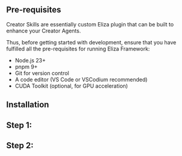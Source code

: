 
## Pre-requisites

Creator Skills are essentially custom Eliza plugin that can be built to enhance your Creator Agents.

Thus, before getting started with development, ensure that you have fulfilled all the pre-requisites for running Eliza Framework:

- Node.js 23+
- pnpm 9+
- Git for version control
- A code editor (VS Code or VSCodium recommended)
- CUDA Toolkit (optional, for GPU acceleration)

## Installation

## Step 1:

## Step 2:

<DeveloperSupport />
